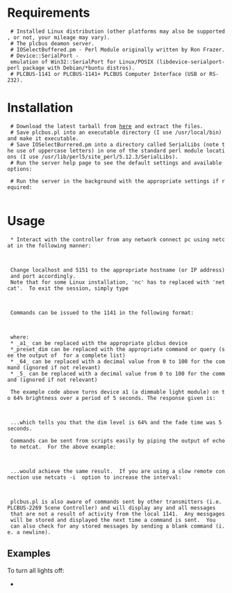= Requirements =
  # Installed Linux distribution (other platforms may also be supported, or not, your mileage may vary).
  # The plcbus deamon server.
  # IOSelectBuffered.pm - Perl Module originally written by Ron Frazer.
  # Device::SerialPort - emulation of Win32::SerialPort for Linux/POSIX (libdevice-serialport-perl package with Debian/*buntu distros).
  # PLCBUS-1141 or PLCBUS-1141+ PLCBUS Computer Interface (USB or RS-232).

= Installation =
  # Download the latest tarball from [http://plcbus-daemon-for-linux.googlecode.com/files/plcbus-1.01.tar.bz2 here] and extract the files.
  # Save plcbus.pl into an executable directory (I use /usr/local/bin) and make it executable.
  # Save IOSelectBurrered.pm into a directory called SerialLibs (note the use of uppercase letters) in one of the standard perl module locations (I use /usr/lib/perl5/site_perl/5.12.3/SerialLibs).
  # Run the server help page to see the default settings and available options:
  {{{plcbus.pl --help}}}
  # Run the server in the background with the appropriate settings if required:
  {{{plcbus.pl --device=/dev/ttyUSB0 &}}}

= Usage =
  * Interact with the controller from any network connect pc using netcat in the following manner:
  
  {{{nc localhost 5151}}}

  Change localhost and 5151 to the appropriate hostname (or IP address) and port accordingly.
  Note that for some Linux installation, 'nc' has to replaced with 'netcat'.  To exit the session, simply type 
  
  {{{exit}}}
  
  Commands can be issued to the 1141 in the following format:

  {{{a1,preset_dim,64,5}}}

  where:
  * _a1_ can be replaced with the appropriate plcbus device
  *_preset_dim can be replaced with the appropriate command or query (see the output of {{{plcbus.pl --info}}} for a complete list)
  * _64_ can be replaced with a decimal value from 0 to 100 for the command (ignored if not relevant)
  * _5_ can be replaced with a decimal value from 0 to 100 for the command (ignored if not relevant)

  The example code above turns device a1 (a dimmable light module) on to 64% brightness over a period of 5 seconds. The response given is:

  {{{A1,PRESET_DIM,64,5}}}

  ...which tells you that the dim level is 64% and the fade time was 5 seconds.
  
  Commands can be sent from scripts easily by piping the output of echo to netcat.  For the above example:
  
  {{{echo -e 'a1,preset_dim,64,5\nEXIT\n' | nc localhost 5151}}}
  
  ...would achieve the same result.  If you are using a slow remote connection use netcats -i  option to increase the interval:
  
  {{{echo -e 'a1,preset_dim,64,5\nEXIT\n' | nc -i 1 othernetworkhost 5151}}}
  
  plcbus.pl is also aware of commands sent by other transmitters (i.e. PLCBUS-2269 Scene Controller) and will display any and all messages
  that are not a result of activity from the local 1141.  Any messgages will be stored and displayed the next time a command is sent.  You
  can also check for any stored messages by sending a blank command (i.e. a newline).

== Examples ==

To turn all lights off:

* {{{echo -e 'a,all_lights_off,0,0\nEXIT\n' | netcat -i 1 localhost 5151}}}